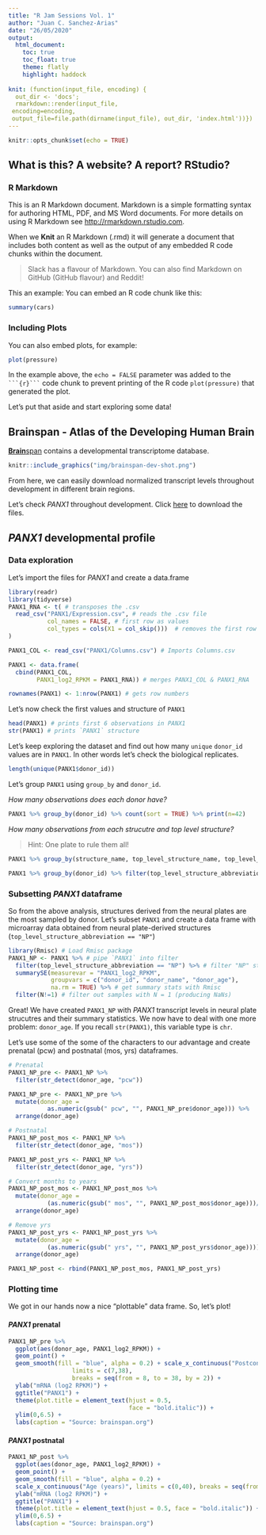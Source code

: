 ```yaml
---
title: "R Jam Sessions Vol. 1"
author: "Juan C. Sanchez-Arias"
date: "26/05/2020"
output: 
  html_document:
    toc: true
    toc_float: true
    theme: flatly
    highlight: haddock
  
knit: (function(input_file, encoding) {
  out_dir <- 'docs';
  rmarkdown::render(input_file,
 encoding=encoding,
 output_file=file.path(dirname(input_file), out_dir, 'index.html'))})
---
```


```r
knitr::opts_chunk$set(echo = TRUE)
```

## What is this? A website? A report? RStudio? {.tabset}

### R Markdown 

This is an R Markdown document. Markdown is a simple formatting syntax for authoring HTML, PDF, and MS Word documents. For more details on using R Markdown see <http://rmarkdown.rstudio.com>.

When we **Knit** an R Markdown (.rmd) it will generate a document that includes both content as well as the output of any embedded R code chunks within the document.

> Slack has a flavour of Markdown. You can also find Markdown on GitHub (GitHub flavour) and Reddit!

This an example: You can embed an R code chunk like this:

```r
summary(cars)
```

### Including Plots

You can also embed plots, for example:

```r
plot(pressure)
```

In the example above, the `echo = FALSE` parameter was added to the ` ```{r}``` ` code chunk to prevent printing of the R code `plot(pressure)` that generated the plot.

Let's put that aside and start exploring some data!

## **Brain**span - Atlas of the Developing Human Brain

[**Brain**span](http://www.brainspan.org/static/home) contains a developmental transcriptome database.

```r
knitr::include_graphics("img/brainspan-dev-shot.png")
```
From here, we can easily download normalized transcript levels throughout development in different brain regions.

Let's check *PANX1* throughout development. Click [here](https://github.com/juansamdphd/rjam/tree/master/PANX1) to download the files.

## *PANX1* developmental profile

### Data exploration

Let's import the files for *PANX1* and create a data.frame

```r
library(readr)
library(tidyverse)
PANX1_RNA <- t( # transposes the .csv
  read_csv("PANX1/Expression.csv", # reads the .csv file
           col_names = FALSE, # first row as values 
           col_types = cols(X1 = col_skip()))  # removes the first row
)

PANX1_COL <- read_csv("PANX1/Columns.csv") # Imports Columns.csv

PANX1 <- data.frame(
  cbind(PANX1_COL, 
        PANX1_log2_RPKM = PANX1_RNA)) # merges PANX1_COL & PANX1_RNA 

rownames(PANX1) <- 1:nrow(PANX1) # gets row numbers
```
Let's now check the first values and structure of `PANX1`
```r
head(PANX1) # prints first 6 observations in PANX1
str(PANX1) # prints `PANX1` structure
```

Let's keep exploring the dataset and find out how many `unique` `donor_id` values are in `PANX1`. In other words let's check the biological replicates.

```r
length(unique(PANX1$donor_id))
```

Let's group `PANX1` using `group_by` and `donor_id`. 

*How many observations does each donor have?*

```r
PANX1 %>% group_by(donor_id) %>% count(sort = TRUE) %>% print(n=42)
```
*How many observations from each strucutre and top level structure?*

> Hint: One plate to rule them all!

```r
PANX1 %>% group_by(structure_name, top_level_structure_name, top_level_structure_abbreviation) %>% count(sort = TRUE) %>% print(n = 26)

PANX1 %>% group_by(donor_id) %>% filter(top_level_structure_abbreviation == "NP") %>% count(sort = TRUE) %>% print(n=42)
```

### Subsetting *PANX1* dataframe

So from the above analysis, structures derived from the neural plates are the most sampled by donor. Let's subset `PANX1` and create a data frame with microarray data obtained from neural plate-derived structures (`top_level_structure_abbreviation == "NP"`)

```r
library(Rmisc) # Load Rmisc package
PANX1_NP <- PANX1 %>% # pipe `PANX1` into filter
  filter(top_level_structure_abbreviation == "NP") %>% # filter "NP" structures
  summarySE(measurevar = "PANX1_log2_RPKM", 
            groupvars = c("donor_id", "donor_name", "donor_age"),
            na.rm = TRUE) %>% # get summary stats with Rmisc
  filter(N!=1) # filter out samples with N = 1 (producing NaNs)
```

Great! We have created `PANX1_NP` with *PANX1* transcript levels in neural plate strucutres and their summary statistics. We now have to deal with one more problem: `donor_age`. If you recall `str(PANX1)`, this variable type is `chr`. 

Let's use some of the some of the characters to our advantage and create prenatal (pcw) and postnatal (mos, yrs) dataframes.

```r
# Prenatal
PANX1_NP_pre <- PANX1_NP %>% 
  filter(str_detect(donor_age, "pcw"))

PANX1_NP_pre <- PANX1_NP_pre %>% 
  mutate(donor_age = 
           as.numeric(gsub(" pcw", "", PANX1_NP_pre$donor_age))) %>%
  arrange(donor_age)

# Postnatal
PANX1_NP_post_mos <- PANX1_NP %>% 
  filter(str_detect(donor_age, "mos"))

PANX1_NP_post_yrs <- PANX1_NP %>% 
  filter(str_detect(donor_age, "yrs"))

# Convert months to years
PANX1_NP_post_mos <- PANX1_NP_post_mos %>% 
  mutate(donor_age = 
           (as.numeric(gsub(" mos", "", PANX1_NP_post_mos$donor_age)))/12) %>%
  arrange(donor_age)

# Remove yrs
PANX1_NP_post_yrs <- PANX1_NP_post_yrs %>% 
  mutate(donor_age = 
           (as.numeric(gsub(" yrs", "", PANX1_NP_post_yrs$donor_age)))) %>%
  arrange(donor_age)

PANX1_NP_post <- rbind(PANX1_NP_post_mos, PANX1_NP_post_yrs)
```

### Plotting time {.tabset}

We got in our hands now a nice "plottable" data frame. So, let's plot!

#### *PANX1* prenatal

```r
PANX1_NP_pre %>% 
  ggplot(aes(donor_age, PANX1_log2_RPKM)) + 
  geom_point() + 
  geom_smooth(fill = "blue", alpha = 0.2) + scale_x_continuous("Postconception weeks (pcw)", 
                  limits = c(7,38), 
                  breaks = seq(from = 8, to = 38, by = 2)) + 
  ylab("mRNA (log2 RPKM)") + 
  ggtitle("PANX1") + 
  theme(plot.title = element_text(hjust = 0.5, 
                                  face = "bold.italic")) + 
  ylim(0,6.5) + 
  labs(caption = "Source: brainspan.org")
```

#### *PANX1* postnatal
```r
PANX1_NP_post %>% 
  ggplot(aes(donor_age, PANX1_log2_RPKM)) + 
  geom_point() + 
  geom_smooth(fill = "blue", alpha = 0.2) + 
  scale_x_continuous("Age (years)", limits = c(0,40), breaks = seq(from = 0, to = 40, by = 4)) + 
  ylab("mRNA (log2 RPKM)") + 
  ggtitle("PANX1") + 
  theme(plot.title = element_text(hjust = 0.5, face = "bold.italic")) + 
  ylim(0,6.5) +
  labs(caption = "Source: brainspan.org")
```